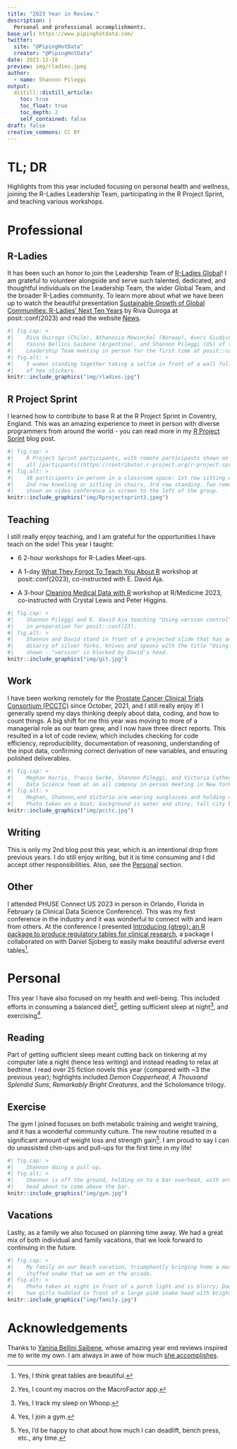 ```yaml
---
title: "2023 Year in Review."
description: | 
  Personal and professional accomplishments.
base_url: https://www.pipinghotdata.com/
twitter:
  site: "@PipingHotData"
  creator: "@PipingHotData"
date: 2023-12-18
preview: img/rladies.jpeg
author:
  - name: Shannon Pileggi
output:
  distill::distill_article:
    toc: true
    toc_float: true
    toc_depth: 2
    self_contained: false
draft: false
creative_commons: CC BY
---
```


# TL; DR

Highlights from this year included focusing on personal health and wellness,
joining the R-Ladies Leadership Team, participating in the R Project Sprint,
and teaching various workshops.

# Professional

## R-Ladies

It has been such an honor to join the Leadership Team of [R-Ladies Global](https://rladies.org/)! I am 
grateful to volunteer alongside and serve such talented, dedicated, and 
thoughtful individuals on the Leadership Team, the wider Global Team, 
and the broader R-Ladies community. To learn more about what we have been up to watch the beautiful presentation [Sustainable Growth of Global Communities: R-Ladies' Next Ten Years](https://www.youtube.com/watch?v=awTzbYXTlSc&list=PL9HYL-VRX0oRFZslRGHwHuwea7SvAATHp&index=10)
by Riva Quiroga at posit::conf(2023) and read the website [News](https://rladies.org/news/).

```r
#| fig.cap: > 
#|    Riva Quiroga (Chile), Athanasia Mowinckel (Norway), Averi Giudicessi (US), 
#|    Yanina Bellini Saibene (Argentina), and Shannon Pileggi (US) of the R-Ladies
#|    Leadership Team meeting in person for the first time at posit::conf(23).
#| fig.alt: > 
#|    5 women standing together taking a selfie in front of a wall full
#|    of hex stickers.
knitr::include_graphics("img/rladies.jpg")
```

## R Project Sprint

I learned how to contribute to base R at the R Project Sprint in
Coventry, England. This was an amazing experience to meet in person with diverse
programmers from around the world - you can read more in my [R Project Sprint](https://www.pipinghotdata.com/posts/2023-09-07-r-project-sprint/) blog post.

```r
#| fig.cap: > 
#|    R Project Sprint participants, with remote participants shown on video conference. Not
#|    all [particpants](https://contributor.r-project.org/r-project-sprint-2023/participants/){target="_blank"} photographed. 
#| fig.alt: > 
#|    38 participants in-person in a classroom space: 1st row sitting on floor, 
#|    2nd row kneeling or sitting in chairs, 3rd row standing. Two remote participants
#|    shown on video conference in screen to the left of the group.
knitr::include_graphics("img/Rprojectsprint3.jpeg")
```

## Teaching

I still really enjoy teaching, and I am grateful for the opportunities I have teach
on the side! This year I taught:

* 6 2-hour workshops for R-Ladies Meet-ups.

* A 1-day [What They Forgot To Teach You About R](https://github.com/posit-conf-2023/wtf)
workshop at posit::conf(2023), co-instructed with E. David Aja.

* A 3-hour [Cleaning Medical Data with R](https://shannonpileggi.github.io/rmedicine-data-cleaning-2023/) workshop at R/Medicine 2023, co-instructed
with Crystal Lewis and Peter Higgins.

```r
#| fig.cap: > 
#|    Shannon Pileggi and E. David Aja teaching "Using version control" for R-Ladies Philly
#|    in preparation for posit::conf(23).
#| fig.alt: > 
#|    Shannon and David stand in front of a projected slide that has an image of a
#|    disarry of silver forks, knives and spoons with the title "Using... control"
#|    shown - "version" is blocked by David's head.
knitr::include_graphics("img/git.jpg")
```


## Work

I have been working remotely for the [Prostate Cancer Clinical Trials Consortium (PCCTC)](https://pcctc.org/) since October, 2021,
and I still really enjoy it! I generally spend my days thinking deeply about data, 
coding, and how to count things. A big shift for me this year was moving to more of
a managerial role as our team grew, and I now have three direct reports. This resulted 
in a lot of code review, which includes checking for code efficiency, reproducibility, 
documentation of reasoning, understanding of the input data, confirming correct derivation of new
variables, and ensuring polished deliverables.

```r
#| fig.cap: > 
#|    Meghan Harris, Travis Gerke, Shannon Pileggi, and Victoria Catherine of the PCCTC
#|    Data Science team at an all company in-person meeting in New York City.
#| fig.alt: > 
#|    Meghan, Shannon,and Victoria are wearing sunglasses and holding cocktails.  
#|    Photo taken on a boat; background is water and shiny, tall city buildings.
knitr::include_graphics("img/pcctc.jpg")
```


## Writing

This is only my 2nd blog post this year, which is an intentional drop
from previous years. I do still enjoy writing, but it is time consuming
and I did accept other responsibilities. Also, see the [Personal](#personal) section. 

## Other

I attended PHUSE Connect US 2023 in person in Orlando, Florida in February (a 
Clinical Data Science Conference). This was my first conference in the industry
and it was wonderful to connect with and learn from others. At the conference I presented [Introducing {gtreg}: an R package to produce regulatory tables for clinical research](https://shannonpileggi.github.io/gtreg-talk-phuse-2023/#/title-slide), a
package I collaborated on with Daniel Sjoberg to easily make beautiful adverse 
event tables^[Yes, I think great tables are beautiful.]. 

# Personal {#personal}

This year I have also focused on my health and well-being. This included efforts
in consuming a balanced diet^[Yes, I count my macros on the MacroFactor app.], 
getting sufficient sleep at night^[Yes, I track my sleep on Whoop.], and exercising^[Yes, I join a gym.].

## Reading

Part of getting sufficient sleep meant cutting back on tinkering at my computer
late a night (hence less writing) and instead reading to relax at bedtime. I
read over 25 fiction novels this year (compared with ~3 the previous year);
highlights included _Demon Copperhead_, _A Thousand Splendid Suns_, 
_Remarkably Bright Creatures_, and the Scholomance trilogy.

## Exercise

The gym I joined focuses on both metabolic training and weight training, and it has
a wonderful community culture. The new routine resulted in a significant amount
of weight loss and strength gain^[Yes, I'd be happy to chat about how much
I can deadlift, bench press, etc., any time.]. I am proud to say I can do 
unassisted chin-ups and pull-ups for the first time in my life! 

```r
#| fig.cap: > 
#|    Shannon doing a pull-up.
#| fig.alt: > 
#|    Shannon is off the ground, holding on to a bar overhead, with arms at 90 degrees,
#|    head about to come above the bar.
knitr::include_graphics("img/gym.jpg")
```

## Vacations

Lastly, as a family we also focused on planning time away. We had a great mix
of both individual and family vacations, that we look forward to continuing in the 
future.

```r
#| fig.cap: > 
#|    My family on our beach vacation, triumphantly bringing home a massive
#|    stuffed snake that we won at the arcade.
#| fig.alt: > 
#|    Photo taken at night in front of a porch light and is blurry; Dad, Mom, and 
#|    two girls huddled in front of a large pink snake head with bright yellow eyes.
knitr::include_graphics("img/family.jpg")
```

# Acknowledgements

Thanks to [Yanina Bellini Saibene](https://yabellini.netlify.app/), whose 
amazing year end reviews inspired me to write my own. I am always in awe
of how much [she accomplishes](https://yabellini.netlify.app/blog/2022-12-31-year-in-review/).

